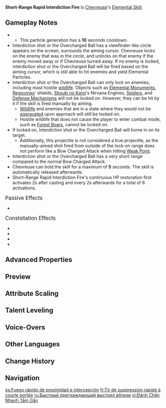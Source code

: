 {{Talent Infobox
|image         = Talent Short-Range Rapid Interdiction Fire.png
|character     = Chevreuse
|type          = Elemental Skill
|info          = Chevreuse quickly shoulders her musket and fires at her opponent(s), dealing {{Color|AoE Pyro DMG}}.<br>For a short duration after Chevreuse fires a shot, she will continuously restore HP to the active character on the field. The amount healed is based on her Max HP.<br>Hold to fire in a different fashion.<br><br>'''Hold'''<br>Enter Aiming Mode, locking a target in her sights to fire a precise interdiction shot. If Chevreuse has an Overcharged Ball, then she will fire the Overcharged Ball instead, dealing greater {{Color|Pyro DMG}} in a larger area.<br>Chevreuse gains 1 Overcharged Ball every time a nearby character in the party triggers an Overloaded reaction, and can have up to 1 Overcharged Ball at a time.<br><br>'''Arkhe: Ousia'''<br>Periodically, after Chevreuse's Short-Range Rapid Interdiction Fire hits, a Surging Blade will be called forth that deals {{Ousia}}-aligned {{Color|Pyro DMG}}.
|CD            = 15s
|energyCost    = 
|scale_att1    = ATK
|scale_att2    = Max HP
|utility1      = Healing
|utility2      = 
|arkhe         = Ousia
}}
{{Description|"Actually, training regulations only had the phrase "interdiction fire," but the protagonist of this novel believes that even how stylish your terminology is can affect how motivated your troops are, which can put your opponents on the back foot right from the get-go... I think that's a good point, so I changed the regulations!"}}
'''Short-Range Rapid Interdiction Fire''' is [[Chevreuse]]'s [[Elemental Skill]].

==Gameplay Notes==
* {{Talent Note|particles|4}}
** This particle generation has a '''10''' seconds cooldown.
* Interdiction shot or the Overcharged Ball has a viewfinder-like circle appears on the screen, surrounds the aiming cursor. Chevreuse locks on the enemy that was in the circle, and unlocks on that enemy if the enemy moved away or if Chevreuse turned away. If no enemy is locked, interdiction shot or the Overcharged Ball will be fired based on the aiming cursor, which is still able to hit enemies and yield Elemental Particles.
* Interdiction shot or the Overcharged Ball can only lock on enemies, including most hostile [[wildlife]]. Objects such as [[Elemental Monument]]s, [[Regisvines]]' shields, [[Shouki no Kami]]'s Nirvana Engines, [[Spider]]s, and [[Defense Mechanism]]s will not be locked on. However, they can be hit by it if the skill is fired manually by aiming.
** [[Wildlife]] and enemies that are in a state where they would not be [[Aggravation|aggravated]] upon approach will still be locked on.
** Hostile wildlife that does not cause the player to enter combat mode, such as [[Forest Boar]]s, cannot be locked on.
* If locked on, Interdiction shot or the Overcharged Ball will home in on its target.
** Ãdditionally, this projectile is not considered a true projectile, as the manually-aimed shot fired from outside of the lock-on range does not perform like a Bow Charged Attack when hitting [[Weak Point]].
* Interdiction shot or the Overcharged Ball has a very short range compared to the normal Bow Charged Attack.
* Chevreuse can hold the skill for a maximum of '''5''' seconds. The skill is automatically released afterwards.
* Short-Range Rapid Interdiction Fire's continuous HP restoration first activates 2s after casting and every 2s afterwards for a total of 6 activations.

;<big>Passive Effects</big>
* {{Talent Note|ascension|2|Vertical Force Coordination|character=Chevreuse|talent=Short-Range Rapid Interdiction Fire}}

;<big>Constellation Effects</big>
* {{Talent Note|constellation|2|Sniper Induced Explosion}}
* {{Talent Note|constellation|3|Practiced Field Stripping Technique}}
* {{Talent Note|constellation|4|The Secret to Rapid-Fire Multishots}}
* {{Talent Note|constellation|6|In Pursuit of Ending Evil}}

==Advanced Properties==
{{Advanced Properties
|title   = Press DMG
|gu      = 1U
|icdtag  = none
|poise   = 50
|impulse = 3

|title2   = Hold DMG
|gu2      = 1U
|icdtag2  = none
|poise2   = 75
|impulse2 = 3

|title3   = Overcharged Ball DMG
|gu3      = 1U
|icdtag3  = none
|poise3   = 125
|impulse3 = 5
|blunt3   = 1

|title4   = Surging Blade DMG
|gu4      = 0U
|icdtag4  = none
|poise4   = 20
|impulse4 = 2

|title5   = C2 Chain Explosion
|gu5      = 1U
|icdtag5  = C2
|icdtype5 = 2.5s/3 Hits
|poise5   = 25
|impulse5 = 5
|blunt5   = 1
}}

==Preview==
{{Preview
|file1    = Short-Range Rapid Interdiction Fire Press Preview
|caption1 = Press
|file2    = Short-Range Rapid Interdiction Fire Hold Preview
|caption2 = Hold
|file3    = Short-Range Rapid Interdiction Fire Overcharged Ball Preview
|caption3 = Overcharged Ball
}}

==Attribute Scaling==
{{Talent Scaling
|levels=13
|order=pressdmg,holddmg,overchargedballdmg,hpregenerationovertime,healingduration,surgingbladedmg,surgingbladeinterval,cd
|titles=Press DMG (%),Hold DMG (%),Overcharged Ball DMG (%),HP Regeneration Over Time,Healing Duration,Surging Blade DMG (%),Surging Blade Interval,CD
|pressdmg_1=115.2
|pressdmg_2=123.84
|pressdmg_3=132.48
|pressdmg_4=144
|pressdmg_5=152.64
|pressdmg_6=161.28
|pressdmg_7=172.8
|pressdmg_8=184.32
|pressdmg_9=195.84
|pressdmg_10=207.36
|pressdmg_11=218.88
|pressdmg_12=230.4
|pressdmg_13=244.8
|holddmg_1=172.8
|holddmg_2=185.76
|holddmg_3=198.72
|holddmg_4=216
|holddmg_5=228.96
|holddmg_6=241.92
|holddmg_7=259.2
|holddmg_8=276.48
|holddmg_9=293.76
|holddmg_10=311.04
|holddmg_11=328.32
|holddmg_12=345.6
|holddmg_13=367.2
|overchargedballdmg_1=282.4
|overchargedballdmg_2=303.58
|overchargedballdmg_3=324.76
|overchargedballdmg_4=353
|overchargedballdmg_5=374.18
|overchargedballdmg_6=395.36
|overchargedballdmg_7=423.6
|overchargedballdmg_8=451.84
|overchargedballdmg_9=480.08
|overchargedballdmg_10=508.32
|overchargedballdmg_11=536.56
|overchargedballdmg_12=564.8
|overchargedballdmg_13=600.1
|hpregenerationovertime_1=2.67% Max HP+257
|hpregenerationovertime_2=2.87% Max HP+282
|hpregenerationovertime_3=3.07% Max HP+310
|hpregenerationovertime_4=3.33% Max HP+340
|hpregenerationovertime_5=3.53% Max HP+372
|hpregenerationovertime_6=3.73% Max HP+407
|hpregenerationovertime_7=4% Max HP+443
|hpregenerationovertime_8=4.27% Max HP+482
|hpregenerationovertime_9=4.53% Max HP+522
|hpregenerationovertime_10=4.8% Max HP+565
|hpregenerationovertime_11=5.07% Max HP+610
|hpregenerationovertime_12=5.33% Max HP+657
|hpregenerationovertime_13=5.67% Max HP+706
|healingduration=12s
|surgingbladedmg_1=28.8
|surgingbladedmg_2=30.96
|surgingbladedmg_3=33.12
|surgingbladedmg_4=36
|surgingbladedmg_5=38.16
|surgingbladedmg_6=40.32
|surgingbladedmg_7=43.2
|surgingbladedmg_8=46.08
|surgingbladedmg_9=48.96
|surgingbladedmg_10=51.84
|surgingbladedmg_11=54.72
|surgingbladedmg_12=57.6
|surgingbladedmg_13=61.2
|surgingbladeinterval=10s
|cd=15s
}}

==Talent Leveling==
{{Talent Upgrade|Chevreuse}}

==Voice-Overs==
{{Talent VO}}

==Other Languages==
{{Other Languages
|en      = Short-Range Rapid Interdiction Fire
|zhs     = 近迫式急促拦射
|zhs_rm  = Jìnpò-shì Jícù Lánshè
|zht     = 近迫式急促攔射
|zht_rm  = Jìnpò-shì Jícù Lánshè
|zh_tl   = Close-Range Mode: Rapid Interceptive Shot
|ja      = 近迫阻止射撃・速
|ja_rm   = Kinpaku Soshi Shageki - Soku{{Assumed}}
|ja_tl   = 
|ko      = 신속 차단 사격술
|ko_rm   = 
|ko_tl   = 
|es      = Fuego rápido de proximidad e intercepción
|es_tl   = Proximity and Interception Rapid Fire
|fr      = Tir de suppression rapide à courte portée
|fr_tl   = Short-Range Rapid {{w|Suppressive fire|Suppressive Fire}}
|ru      = Быстрый преграждающий выстрел вблизи
|ru_tl   = Rapid Blocking Close Shot
|th      = Short-Range Rapid Interdiction Fire
|vi      = Đánh Chặn Nhanh Tầm Gần
|vi_tl   = 
|de      = Schnelles Unterdrückungsfeuer auf kurze Distanz
|de_tl   = Rapid Suppressive Fire at Close Range
|id      = Short-Range Rapid Interdiction Fire
|pt      = Combate Próximo Rápido
|pt_tl   = 
|tr      = Kısa Menzilli Seri Tecrit Ateşi
|tr_tl   = 
|it      = Fuoco d'interdizione rapido a corto raggio
|it_tl   = 
}}

==Change History==
{{Change History|4.3}}

==Navigation==
{{Talent Navbox|Chevreuse}}

[[es:Fuego rápido de proximidad e intercepción]]
[[fr:Tir de suppression rapide à courte portée]]
[[ru:Быстрый преграждающий выстрел вблизи]]
[[vi:Đánh Chặn Nhanh Tầm Gần]]